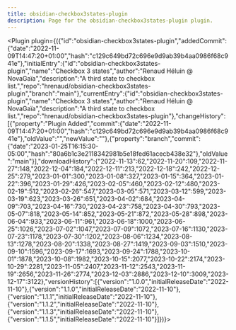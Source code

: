 ---
title: obsidian-checkbox3states-plugin
description: Page for the obsidian-checkbox3states-plugin plugin.
---


<Plugin plugin={({"id":"obsidian-checkbox3states-plugin","addedCommit":{"date":"2022-11-09T14:47:20+01:00","hash":"c129c649bd72c696e9d9ab39b4aa0986f68c941e"},"initialEntry":{"id":"obsidian-checkbox3states-plugin","name":"Checkbox 3 states","author":"Renaud Héluin @ NovaGaïa","description":"A third state to checkbox list.","repo":"hrenaud/obsidian-checkbox3states-plugin","branch":"main"},"currentEntry":{"id":"obsidian-checkbox3states-plugin","name":"Checkbox 3 states","author":"Renaud Héluin @ NovaGaïa","description":"A third state to checkbox list.","repo":"hrenaud/obsidian-checkbox3states-plugin"},"changeHistory":[{"property":"Plugin Added","commit":{"date":"2022-11-09T14:47:20+01:00","hash":"c129c649bd72c696e9d9ab39b4aa0986f68c941e"},"oldValue":"","newValue":""},{"property":"branch","commit":{"date":"2023-01-25T16:15:30-05:00","hash":"80a6b1c3e2118342981b5e18fed61acecb438e32"},"oldValue":"main"}],"downloadHistory":{"2022-11-13":62,"2022-11-20":109,"2022-11-27":148,"2022-12-04":184,"2022-12-11":213,"2022-12-18":242,"2022-12-25":279,"2023-01-01":300,"2023-01-08":327,"2023-01-15":364,"2023-01-22":396,"2023-01-29":426,"2023-02-05":460,"2023-02-12":480,"2023-02-19":512,"2023-02-26":547,"2023-03-05":571,"2023-03-12":599,"2023-03-19":623,"2023-03-26":651,"2023-04-02":684,"2023-04-09":703,"2023-04-16":730,"2023-04-23":758,"2023-04-30":793,"2023-05-07":818,"2023-05-14":852,"2023-05-21":872,"2023-05-28":898,"2023-06-04":933,"2023-06-11":961,"2023-06-18":1000,"2023-06-25":1026,"2023-07-02":1047,"2023-07-09":1072,"2023-07-16":1130,"2023-07-23":1178,"2023-07-30":1202,"2023-08-06":1234,"2023-08-13":1278,"2023-08-20":1338,"2023-08-27":1419,"2023-09-03":1510,"2023-09-10":1596,"2023-09-17":1693,"2023-09-24":1788,"2023-10-01":1878,"2023-10-08":1982,"2023-10-15":2077,"2023-10-22":2174,"2023-10-29":2281,"2023-11-05":2407,"2023-11-12":2543,"2023-11-19":2656,"2023-11-26":2774,"2023-12-03":2886,"2023-12-10":3009,"2023-12-17":3122},"versionHistory":[{"version":"1.0.0","initialReleaseDate":"2022-11-10"},{"version":"1.1.0","initialReleaseDate":"2022-11-10"},{"version":"1.1.1","initialReleaseDate":"2022-11-10"},{"version":"1.1.2","initialReleaseDate":"2022-11-10"},{"version":"1.1.3","initialReleaseDate":"2022-11-10"},{"version":"1.1.5","initialReleaseDate":"2022-11-10"}]})}></Plugin>